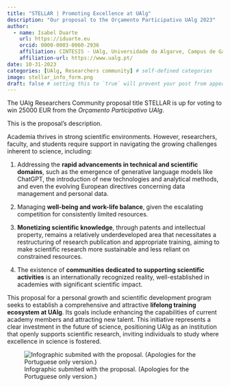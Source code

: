 ```yaml
---
title: "STELLAR | Promoting Excellence at UAlg"
description: "Our proposal to the Orçamento Participativo UAlg 2023"
author:
  - name: Isabel Duarte
    url: https://iduarte.eu
    orcid: 0000-0003-0060-2936
    affiliation: CINTESIS - UAlg, Universidade do Algarve, Campus de Gambelas, Faro, Portugal
    affiliation-url: https://www.ualg.pt/ 
date: 10-31-2023
categories: [UAlg, Researchers community] # self-defined categories
image: stellar_info_form.png
draft: false # setting this to `true` will prevent your post from appearing on your listing page until you're ready!
---
```


The UAlg Researchers Community proposal title STELLAR is up for voting to win 25000 EUR from the *Orçamento Participativo UAlg*.

This is the proposal's description.

Academia thrives in strong scientific environments. However, researchers, faculty, and students require support in navigating the growing challenges inherent to science, including:

1.  Addressing the **rapid advancements in technical and scientific domains**, such as the emergence of generative language models like ChatGPT, the introduction of new technologies and analytical methods, and even the evolving European directives concerning data management and personal data.

2.  Managing **well-being and work-life balance**, given the escalating competition for consistently limited resources.

3.  **Monetizing scientific knowledge**, through patents and intellectual property, remains a relatively underdeveloped area that necessitates a restructuring of research publication and appropriate training, aiming to make scientific research more sustainable and less reliant on constrained resources.

4.  The existence of **communities dedicated to supporting scientific activities** is an internationally recognized reality, well-established in academies with significant scientific impact.

This proposal for a personal growth and scientific development program seeks to establish a comprehensive and attractive **lifelong training ecosystem at UAlg**. Its goals include enhancing the capabilities of current academy members and attracting new talent. This initiative represents a clear investment in the future of science, positioning UAlg as an institution that openly supports scientific research, inviting individuals to study where excellence in science is fostered.

![Infographic submited with the proposal. (Apologies for the Portuguese only version.)](infographic_orcamento_participativo_2023_color2.png)
